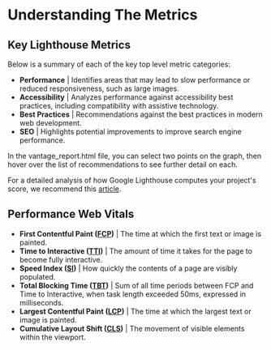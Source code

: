 # Understanding The Metrics

## Key Lighthouse Metrics

Below is a summary of each of the key top level metric categories:
* **Performance** | Identifies areas that may lead to slow performance or reduced responsiveness, such as large images.
* **Accessibility** | Analyzes performance against accessibility best practices, including compatibility with assistive technology. 
* **Best Practices** | Recommendations against the best practices in modern web development.
* **SEO** | Highlights potential improvements to improve search engine performance.

In the vantage_report.html file, you can select two points on the graph, then hover over the list of recommendations to see further detail on each.

For a detailed analysis of how Google Lighthouse computes your project's score, we recommend this <a href="https://web.dev/performance-scoring/">article</a>.

## Performance Web Vitals

* **First Contentful Paint ([FCP](https://web.dev/first-contentful-paint/))** | The time at which the first text or image is painted.
* **Time to Interactive ([TTI](https://web.dev/interactive/))** | The amount of time it takes for the page to become fully interactive.
* **Speed Index ([SI](https://web.dev/speed-index/))** | How quickly the contents of a page are visibly populated.
* **Total Blocking Time ([TBT](https://web.dev/lighthouse-total-blocking-time/))** | Sum of all time periods between FCP and Time to Interactive, when task length exceeded 50ms, expressed in milliseconds.
* **Largest Contentful Paint ([LCP](https://web.dev/lighthouse-largest-contentful-paint/))** | The time at which the largest text or image is painted.
* **Cumulative Layout Shift ([CLS](https://web.dev/cls/))** | The movement of visible elements within the viewport.
